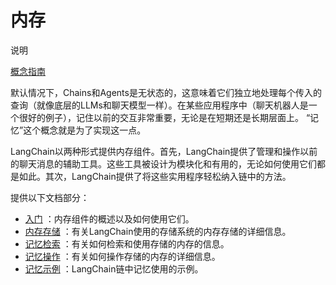 
内存
===================================================



说明



[概念指南](https://docs.langchain.com/docs/components/memory) 



默认情况下，Chains和Agents是无状态的，这意味着它们独立地处理每个传入的查询（就像底层的LLMs和聊天模型一样）。在某些应用程序中（聊天机器人是一个很好的例子），记住以前的交互非常重要，无论是在短期还是长期层面上。 “记忆”这个概念就是为了实现这一点。



LangChain以两种形式提供内存组件。首先，LangChain提供了管理和操作以前的聊天消息的辅助工具。这些工具被设计为模块化和有用的，无论如何使用它们都是如此。其次，LangChain提供了将这些实用程序轻松纳入链中的方法。



提供以下文档部分：



* [入门](./memory/getting_started) 
：内存组件的概述以及如何使用它们。
* [内存存储](./memory/storage) 
：有关LangChain使用的存储系统的内存存储的详细信息。
* [记忆检索](./memory/retrieval) 
：有关如何检索和使用存储的内存的信息。
* [记忆操作](./memory/manipulation) 
：有关如何操作存储的内存的详细信息。
* [记忆示例](./memory/examples) 
：LangChain链中记忆使用的示例。